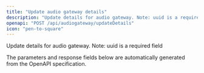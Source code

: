 ```yaml
---
title: "Update audio gateway details"
description: "Update details for audio gateway. Note: uuid is a required field"
openapi: "POST /api/audiogateway/updateDetails"
icon: "pen-to-square"
---
```


Update details for audio gateway. Note: uuid is a required field

<Note>
The parameters and response fields below are automatically generated from the OpenAPI specification.
</Note>
